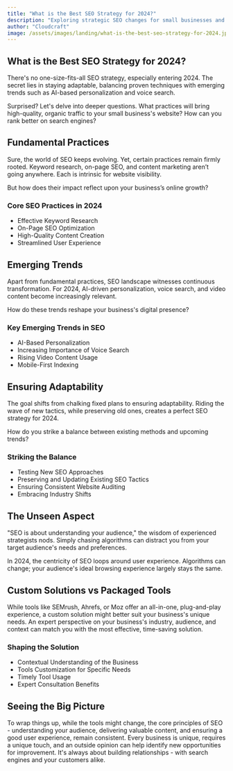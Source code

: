 ```yaml
---
title: "What is the Best SEO Strategy for 2024?"
description: "Exploring strategic SEO changes for small businesses and owner/operators looking to enhance their digital presence in 2024."
author: "Cloudcraft"
image: /assets/images/landing/what-is-the-best-seo-strategy-for-2024.jpg
---
```


## What is the Best SEO Strategy for 2024?

There's no one-size-fits-all SEO strategy, especially entering 2024. The secret lies in staying adaptable, balancing proven techniques with emerging trends such as AI-based personalization and voice search.

Surprised? Let's delve into deeper questions. What practices will bring high-quality, organic traffic to your small business's website? How can you rank better on search engines?

<ServicesBlurb />

## Fundamental Practices

Sure, the world of SEO keeps evolving. Yet, certain practices remain firmly rooted. Keyword research, on-page SEO, and content marketing aren’t going anywhere. Each is intrinsic for website visibility.

But how does their impact reflect upon your business’s online growth?

### Core SEO Practices in 2024

 * Effective Keyword Research
 * On-Page SEO Optimization
 * High-Quality Content Creation
 * Streamlined User Experience

## Emerging Trends

Apart from fundamental practices, SEO landscape witnesses continuous transformation. For 2024, AI-driven personalization, voice search, and video content become increasingly relevant.

How do these trends reshape your business's digital presence?

### Key Emerging Trends in SEO

 * AI-Based Personalization
 * Increasing Importance of Voice Search
 * Rising Video Content Usage
 * Mobile-First Indexing

## Ensuring Adaptability

The goal shifts from chalking fixed plans to ensuring adaptability. Riding the wave of new tactics, while preserving old ones, creates a perfect SEO strategy for 2024. 

How do you strike a balance between existing methods and upcoming trends?

### Striking the Balance

 * Testing New SEO Approaches
 * Preserving and Updating Existing SEO Tactics
 * Ensuring Consistent Website Auditing
 * Embracing Industry Shifts

<GetStartedBlurb />

## The Unseen Aspect

"SEO is about understanding your audience," the wisdom of experienced strategists nods. Simply chasing algorithms can distract you from your target audience's needs and preferences. 

In 2024, the centricity of SEO loops around user experience. Algorithms can change; your audience's ideal browsing experience largely stays the same.

## Custom Solutions vs Packaged Tools

While tools like SEMrush, Ahrefs, or Moz offer an all-in-one, plug-and-play experience, a custom solution might better suit your business's unique needs. An expert perspective on your business's industry, audience, and context can match you with the most effective, time-saving solution.

### Shaping the Solution

 * Contextual Understanding of the Business
 * Tools Customization for Specific Needs
 * Timely Tool Usage
 * Expert Consultation Benefits

## Seeing the Big Picture

To wrap things up, while the tools might change, the core principles of SEO - understanding your audience, delivering valuable content, and ensuring a good user experience, remain consistent. Every business is unique, requires a unique touch, and an outside opinion can help identify new opportunities for improvement. It's always about building relationships - with search engines and your customers alike.